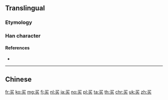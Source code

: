 {{also|買}}
==Translingual==
{{stroke order}}

===Etymology===
{{Han simp|買|t=买}}

===Han character===
{{Han char|rn=5|rad=乙|as=05|sn=6|four=17430/17804|canj=NYK|ids=⿱乛头}}

====References====
* {{Han ref|kx=0084.141|hdz=10053.100|uh=4E70|ud=20080}}

----

==Chinese==
{{zh-see|買}}

[[fr:买]]
[[ko:买]]
[[mg:买]]
[[fj:买]]
[[nl:买]]
[[ja:买]]
[[no:买]]
[[pl:买]]
[[ta:买]]
[[th:买]]
[[chr:买]]
[[uk:买]]
[[zh:买]]